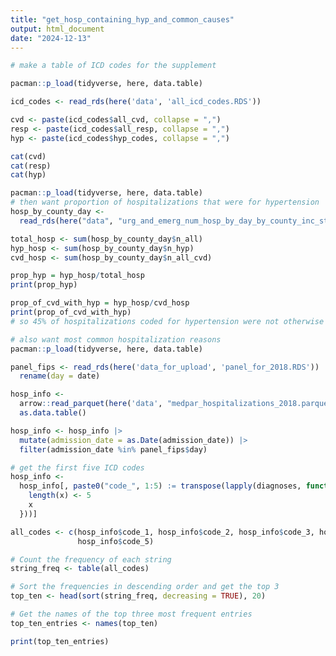 ```yaml
---
title: "get_hosp_containing_hyp_and_common_causes"
output: html_document
date: "2024-12-13"
---
```


```r
# make a table of ICD codes for the supplement

pacman::p_load(tidyverse, here, data.table)

icd_codes <- read_rds(here('data', 'all_icd_codes.RDS'))

cvd <- paste(icd_codes$all_cvd, collapse = ",")
resp <- paste(icd_codes$all_resp, collapse = ",")
hyp <- paste(icd_codes$hyp_codes, collapse = ",")

cat(cvd)
cat(resp)
cat(hyp)

```

```r
pacman::p_load(tidyverse, here, data.table)
# then want proportion of hospitalizations that were for hypertension
hosp_by_county_day <-
  read_rds(here("data", "urg_and_emerg_num_hosp_by_day_by_county_inc_state_dec_13.RDS"))

total_hosp <- sum(hosp_by_county_day$n_all)
hyp_hosp <- sum(hosp_by_county_day$n_hyp)
cvd_hosp <- sum(hosp_by_county_day$n_all_cvd)

prop_hyp = hyp_hosp/total_hosp
print(prop_hyp)

prop_of_cvd_with_hyp = hyp_hosp/cvd_hosp
print(prop_of_cvd_with_hyp)
# so 45% of hospitalizations coded for hypertension were not otherwise CVD hospitalizations
```

```r
# also want most common hospitalization reasons
pacman::p_load(tidyverse, here, data.table)

panel_fips <- read_rds(here('data_for_upload', 'panel_for_2018.RDS')) |>
  rename(day = date)

hosp_info <-
  arrow::read_parquet(here('data', "medpar_hospitalizations_2018.parquet")) |>
  as.data.table()

hosp_info <- hosp_info |>
  mutate(admission_date = as.Date(admission_date)) |>
  filter(admission_date %in% panel_fips$day)

# get the first five ICD codes
hosp_info <-
  hosp_info[, paste0("code_", 1:5) := transpose(lapply(diagnoses, function(x) {
    length(x) <- 5
    x
  }))]

all_codes <- c(hosp_info$code_1, hosp_info$code_2, hosp_info$code_3, hosp_info$code_4,
               hosp_info$code_5)

# Count the frequency of each string
string_freq <- table(all_codes)

# Sort the frequencies in descending order and get the top 3
top_ten <- head(sort(string_freq, decreasing = TRUE), 20)

# Get the names of the top three most frequent entries
top_ten_entries <- names(top_ten)

print(top_ten_entries)

```


